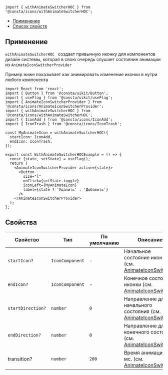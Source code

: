 
```tsx
import { withAnimateSwitcherHOC } from '@consta/icons/withAnimateSwitcherHOC';
```

<MdxMenu>

- [Применение](#иконки)
- [Список свойств](#свойства)

</MdxMenu>

## Применение

`withAnimateSwitcherHOC ` создает привычную иконку для компонентов дизайн системы,
которая в свою очередь слушает состояние анимации из `AnimateIconSwitcherProvider`

Пример ниже показывает как анимировать изменение иконки в нутри любого компонента

```tsx
import React from 'react';
import { Button } from '@consta/uikit/Button';
import { useFlag } from '@consta/uikit/useFlag';
import { AnimateIconSwitcherProvider } from '@consta/icons/AnimateIconSwitcherProvider';
import { withAnimateSwitcherHOC } from '@consta/icons/withAnimateSwitcherHOC';
import { IconAdd } from '@consta/icons/IconAdd';
import { IconTrash } from '@consta/icons/IconTrash';

const MyAnimateIcon = withAnimateSwitcherHOC({
  startIcon: IconAdd,
  endIcon: IconTrash,
});

export const WithAnimateSwitcherHOCExample = () => {
  const [state, setState] = useFlag();
  return (
    <AnimateIconSwitcherProvider active={state}>
      <Button
        size="l"
        onClick={setState.toggle}
        iconLeft={MyAnimateIcon}
        label={state ? 'Удалить' : 'Добавить'}
      />
    </AnimateIconSwitcherProvider>
  );
};
```

<WithAnimateSwitcherHOCExample />

## Свойства

| Свойство          | Тип             | По умолчанию | Описание                                                                                                                                                              |
| ----------------- | --------------- | ------------ | --------------------------------------------------------------------------------------------------------------------------------------------------------------------- |
| `startIcon?`      | `IconComponent` | -            | Начальное состояние иконки (см. [AnimateIconSwitcher](##LIBS.LIB.STAND.TAB/lib:icons/stand:components-animateiconswitcher-stable/tab:dev/hash:иконки))                |
| `endIcon?`        | `IconComponent` | -            | Конечное состояние иконки (см. [AnimateIconSwitcher](##LIBS.LIB.STAND.TAB/lib:icons/stand:components-animateiconswitcher-stable/tab:dev/hash:иконки))                 |
| `startDirection?` | `number`        | `0`          | Направление для начального состояния (см. [AnimateIconSwitcher](##LIBS.LIB.STAND.TAB/lib:icons/stand:components-animateiconswitcher-stable/tab:dev/hash:направление)) |
| `endDirection?`   | `number`        | `0`          | Направление для конечного состояния (см. [AnimateIconSwitcher](##LIBS.LIB.STAND.TAB/lib:icons/stand:components-animateiconswitcher-stable/tab:dev/hash:направление))  |
| transition?       | `number`        | `200`        | Время анимации в мс. (см. [AnimateIconSwitcher](##LIBS.LIB.STAND.TAB/lib:icons/stand:components-animateiconswitcher-stable/tab:dev/hash:время-анимации))              |

